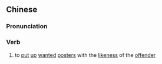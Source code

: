 {{also|画影图形}}
==Chinese==
{{zh-forms|s=画影图形|type=112}}

===Pronunciation===
{{zh-pron
|m=huà yǐng túxíng
|cat=v
}}

===Verb===
{{zh-verb}}

# {{lb|zh|archaic}} to [[put]] [[up]] [[wanted]] [[poster]]s with the [[likeness]] of the [[offender]]